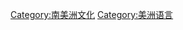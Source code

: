 {{Commons category|Languages of South America}}

[[Category:南美洲文化|Category:南美洲文化]]
[[Category:美洲语言|Category:美洲语言]]